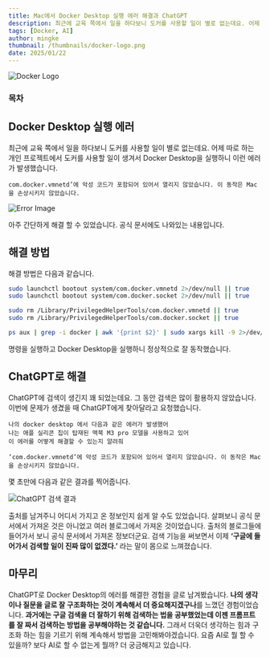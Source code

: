 ```yaml
---
title: Mac에서 Docker Desktop 실행 에러 해결과 ChatGPT
description: 최근에 교육 쪽에서 일을 하다보니 도커를 사용할 일이 별로 없는데요. 어제 따로 하는 개인 프로젝트에서 도커를 사용할 일이 생겨서 Docker Desktop을 실행하니 이런 에러가 발생했습니다. 아주 간단하게 해결 할 수 있었습니다. 공식 문서에도 나와있는 내용입니다.
tags: [Docker, AI]
author: mingke
thumbnail: /thumbnails/docker-logo.png
date: 2025/01/22
---
```


<Image src="/thumbnails/docker-logo.png" alt="Docker Logo" />

### 목차

## Docker Desktop 실행 에러

최근에 교육 쪽에서 일을 하다보니 도커를 사용할 일이 별로 없는데요. 어제 따로 하는 개인 프로젝트에서 도커를 사용할 일이 생겨서 Docker Desktop을 실행하니 이런 에러가 발생했습니다.

```
com.docker.vmnetd’에 악성 코드가 포함되어 있어서 열리지 않았습니다. 이 동작은 Mac을 손상시키지 않았습니다.
```

<Image
  src="/docker-desktop-error-mac/01.jpg"
  alt="Error Image"
  caption="캡쳐 못해서 구글에서 이미지 찾아 왔습니다"
  fullWidth={false}
/>

아주 간단하게 해결 할 수 있었습니다. 공식 문서에도 나와있는 내용입니다.

## 해결 방법

해결 방법은 다음과 같습니다.

```bash
sudo launchctl bootout system/com.docker.vmnetd 2>/dev/null || true
sudo launchctl bootout system/com.docker.socket 2>/dev/null || true

sudo rm /Library/PrivilegedHelperTools/com.docker.vmnetd || true
sudo rm /Library/PrivilegedHelperTools/com.docker.socket || true

ps aux | grep -i docker | awk '{print $2}' | sudo xargs kill -9 2>/dev/null
```

명령을 실행하고 Docker Desktop을 실행하니 정상적으로 잘 동작했습니다.

## ChatGPT로 해결

ChatGPT에 검색이 생긴지 꽤 되었는데요. 그 동안 검색은 많이 활용하지 않았습니다. 이번에 문제가 생겼을 때 ChatGPT에게 찾아달라고 요청했습니다.

```
나의 docker desktop 에서 다음과 같은 에러가 발생했어
나는 애플 실리콘 칩이 탑재된 맥북 M3 pro 모델을 사용하고 있어
이 에러를 어떻게 해결할 수 있는지 알려줘

‘com.docker.vmnetd’에 악성 코드가 포함되어 있어서 열리지 않았습니다. 이 동작은 Mac을 손상시키지 않았습니다.

```

몇 초만에 다음과 같은 결과를 찍어줍니다.

<Image
  src="/docker-desktop-error-mac/02.jpg"
  alt="ChatGPT 검색 결과"
  caption="ChatGPT 검색 결과 화면"
/>

출처를 남겨주니 어디서 가지고 온 정보인지 쉽게 알 수도 있었습니다. 살펴보니 공식 문서에서 가져온 것은 아니었고 여러 블로그에서 가져온 것이었습니다. 출처의 블로그들에 들어가서 보니 공식 문서에서 가져온 정보더군요. 검색 기능을 써보면서 이제 **‘구글에 들어가서 검색할 일이 진짜 많이 없겠다.’** 라는 말이 몸으로 느껴졌습니다.

## 마무리

ChatGPT로 Docker Desktop의 에러를 해결한 경험을 글로 남겨봤습니다. **나의 생각이나 질문을 글로 잘 구조화하는 것이 계속해서 더 중요해지겠구나**를 느꼈던 경험이었습니다. **과거에는 구글 검색을 더 잘하기 위해 검색하는 법을 공부했었는데 이젠 프롬프트를 잘 짜서 검색하는 방법을 공부해야하는 것 같습니다.** 그래서 더욱더 생각하는 힘과 구조화 하는 힘을 기르기 위해 계속해서 방법을 고민해봐야겠습니다. 요즘 AI로 뭘 할 수 있을까? 보다 AI로 할 수 없는게 뭘까? 더 궁금해지고 있습니다.

<Link url="https://chaechae.life/blog/docker-compose-mysql-sql-file" />
